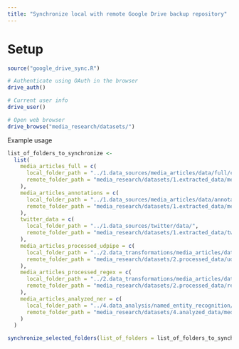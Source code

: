 ```yaml
---
title: "Synchronize local with remote Google Drive backup repository"
---
```


# Setup
```r
source("google_drive_sync.R")

# Authenticate using OAuth in the browser
drive_auth()

# Current user info
drive_user()

# Open web browser
drive_browse("media_research/datasets/")

```


Example usage
```r
list_of_folders_to_synchronize <-
  list(
    media_articles_full = c(
      local_folder_path = "../1.data_sources/media_articles/data/full/chunks/",
      remote_folder_path = "media_research/datasets/1.extracted_data/media/full/chunks/"
    ),
    media_articles_annotations = c(
      local_folder_path = "../1.data_sources/media_articles/data/annotations/chunks/",
      remote_folder_path = "media_research/datasets/1.extracted_data/media/annotations/chunks/"
    ),
    twitter_data = c(
      local_folder_path = "../1.data_sources/twitter/data/",
      remote_folder_path = "media_research/datasets/1.extracted_data/twitter/data/"
    ),
    media_articles_processed_udpipe = c(
      local_folder_path = "../2.data_transformations/media_articles/data/udpipe_processed/chunks/",
      remote_folder_path = "media_research/datasets/2.processed_data/udpipe_processed/chunks/"
    ),
    media_articles_processed_regex = c(
      local_folder_path = "../2.data_transformations/media_articles/data/regex_processed/chunks/",
      remote_folder_path = "media_research/datasets/2.processed_data/regex_processed/chunks/"
    ),
    media_articles_analyzed_ner = c(
      local_folder_path = "../4.data_analysis/named_entity_recognition/data/chunks/",
      remote_folder_path = "media_research/datasets/4.analyzed_data/media/ner/chunks/"
    )
  )

synchronize_selected_folders(list_of_folders = list_of_folders_to_synchronize)


```

